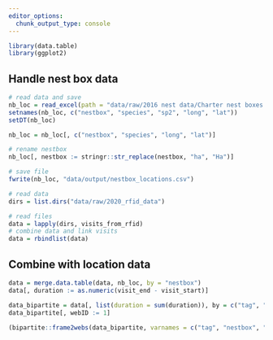 ```yaml
---
editor_options: 
  chunk_output_type: console
---
```


```r
library(data.table)
library(ggplot2)
```

## Handle nest box data

```r
# read data and save
nb_loc = read_excel(path = "data/raw/2016 nest data/Charter nest boxes.xlsx", sheet = 2)
setnames(nb_loc, c("nestbox", "species", "sp2", "long", "lat"))
setDT(nb_loc)

nb_loc = nb_loc[, c("nestbox", "species", "long", "lat")]

# rename nestbox
nb_loc[, nestbox := stringr::str_replace(nestbox, "ha", "Ha")]

# save file
fwrite(nb_loc, "data/output/nestbox_locations.csv")
```

```r
# read data
dirs = list.dirs("data/raw/2020_rfid_data")

# read files
data = lapply(dirs, visits_from_rfid)
# combine data and link visits
data = rbindlist(data)
```

## Combine with location data

```r
data = merge.data.table(data, nb_loc, by = "nestbox")
data[, duration := as.numeric(visit_end - visit_start)]
```

```r
data_bipartite = data[, list(duration = sum(duration)), by = c("tag", "nestbox")]
data_bipartite[, webID := 1]
```

```r
(bipartite::frame2webs(data_bipartite, varnames = c("tag", "nestbox", "webID", "duration")))[[1]] |> bipartite::plotweb()
```
